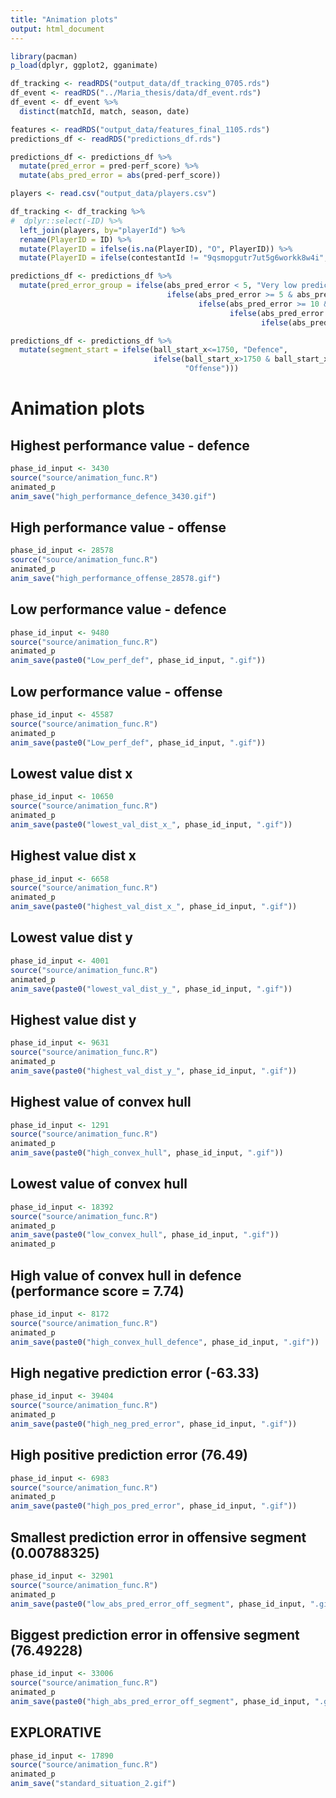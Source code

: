 ---
title: "Animation plots"
output: html_document
---

```{r prep}
library(pacman)
p_load(dplyr, ggplot2, gganimate)

df_tracking <- readRDS("output_data/df_tracking_0705.rds")
df_event <- readRDS("../Maria_thesis/data/df_event.rds")
df_event <- df_event %>% 
  distinct(matchId, match, season, date)

features <- readRDS("output_data/features_final_1105.rds")
predictions_df <- readRDS("predictions_df.rds")

predictions_df <- predictions_df %>%
  mutate(pred_error = pred-perf_score) %>%  
  mutate(abs_pred_error = abs(pred-perf_score))

players <- read.csv("output_data/players.csv")

df_tracking <- df_tracking %>% 
#  dplyr::select(-ID) %>% 
  left_join(players, by="playerId") %>%  
  rename(PlayerID = ID) %>%  
  mutate(PlayerID = ifelse(is.na(PlayerID), "O", PlayerID)) %>%  
  mutate(PlayerID = ifelse(contestantId != "9qsmopgutr7ut5g6workk8w4i", shirtNumber, PlayerID))

predictions_df <- predictions_df %>%
  mutate(pred_error_group = ifelse(abs_pred_error < 5, "Very low prediction error", 
                                   ifelse(abs_pred_error >= 5 & abs_pred_error <10, "Low prediction error", 
                                          ifelse(abs_pred_error >= 10 & abs_pred_error < 20, "Medium prediction error",
                                                 ifelse(abs_pred_error >= 20 & abs_pred_error < 50, "High prediction error",
                                                        ifelse(abs_pred_error >=50, "Very high prediction error", ""))))))

predictions_df <- predictions_df %>%
  mutate(segment_start = ifelse(ball_start_x<=1750, "Defence", 
                                ifelse(ball_start_x>1750 & ball_start_x<3500, "Midfield", 
                                       "Offense")))
```

# Animation plots  

## Highest performance value - defence
```{r}
phase_id_input <- 3430
source("source/animation_func.R")
animated_p
anim_save("high_performance_defence_3430.gif")
```

## High performance value - offense
```{r}
phase_id_input <- 28578
source("source/animation_func.R")
animated_p
anim_save("high_performance_offense_28578.gif")
```


## Low performance value - defence
```{r}
phase_id_input <- 9480
source("source/animation_func.R")
animated_p
anim_save(paste0("Low_perf_def", phase_id_input, ".gif"))
```

## Low performance value - offense
```{r}
phase_id_input <- 45587
source("source/animation_func.R")
animated_p
anim_save(paste0("Low_perf_def", phase_id_input, ".gif"))
```


## Lowest value dist x
```{r}
phase_id_input <- 10650
source("source/animation_func.R")
animated_p
anim_save(paste0("lowest_val_dist_x_", phase_id_input, ".gif"))
```


## Highest value dist x
```{r}
phase_id_input <- 6658
source("source/animation_func.R")
animated_p
anim_save(paste0("highest_val_dist_x_", phase_id_input, ".gif"))
```


## Lowest value dist y
```{r}
phase_id_input <- 4001
source("source/animation_func.R")
animated_p
anim_save(paste0("lowest_val_dist_y_", phase_id_input, ".gif"))
```

## Highest value dist y
```{r}
phase_id_input <- 9631
source("source/animation_func.R")
animated_p
anim_save(paste0("highest_val_dist_y_", phase_id_input, ".gif"))
```

## Highest value of convex hull
```{r}
phase_id_input <- 1291	
source("source/animation_func.R")
animated_p
anim_save(paste0("high_convex_hull", phase_id_input, ".gif"))
```

## Lowest value of convex hull
```{r}
phase_id_input <- 18392
source("source/animation_func.R")
animated_p
anim_save(paste0("low_convex_hull", phase_id_input, ".gif"))
animated_p
```

## High value of convex hull in defence (performance score = 7.74)
```{r}
phase_id_input <- 8172
source("source/animation_func.R")
animated_p
anim_save(paste0("high_convex_hull_defence", phase_id_input, ".gif"))
```

## High negative prediction error (-63.33)
```{r}
phase_id_input <- 39404
source("source/animation_func.R")
animated_p
anim_save(paste0("high_neg_pred_error", phase_id_input, ".gif"))
```

## High positive prediction error (76.49)
```{r}
phase_id_input <- 6983
source("source/animation_func.R")
animated_p
anim_save(paste0("high_pos_pred_error", phase_id_input, ".gif"))
```

## Smallest prediction error in offensive segment (0.00788325)
```{r}
phase_id_input <- 32901
source("source/animation_func.R")
animated_p
anim_save(paste0("low_abs_pred_error_off_segment", phase_id_input, ".gif"))
```

## Biggest prediction error in offensive segment (76.49228)
```{r}
phase_id_input <- 33006
source("source/animation_func.R")
animated_p
anim_save(paste0("high_abs_pred_error_off_segment", phase_id_input, ".gif"))
```


## EXPLORATIVE
```{r}
phase_id_input <- 17890
source("source/animation_func.R")
animated_p
anim_save("standard_situation_2.gif")
```

